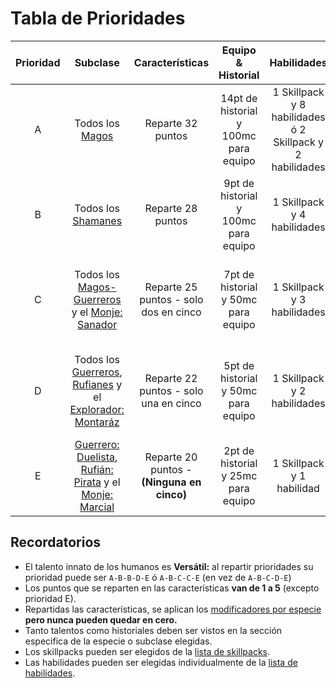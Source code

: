 # Tabla de Prioridades

| Prioridad |                                                                               Subclase                                                                               |              Características               |          Equipo & Historial           |                        Habilidades                        |                    Talentos                    |
| :-------: | :------------------------------------------------------------------------------------------------------------------------------------------------------------------: | :----------------------------------------: | :-----------------------------------: | :-------------------------------------------------------: | :--------------------------------------------: |
|     A     |                                                              Todos los [Magos](/docs/list-classes/mage)                                                              |             Reparte 32 puntos              | 14pt de historial y 100mc para equipo | 1 Skillpack y 8 habilidades ó 2 Skillpack y 2 habilidades |              2 Mayores + 1 Menor               |
|     B     |                                                           Todos los [Shamanes](/docs/list-classes/shaman)                                                            |             Reparte 28 puntos              | 9pt de historial y 100mc para equipo  |                1 Skillpack y 4 habilidades                |              1 Mayor + 2 Menores               |
|     C     |                             Todos los [Magos-Guerreros](/docs/list-classes/w-mage) y el [Monje: Sanador](/docs/list-classes/monk/healer)                             |   Reparte 25 puntos - solo dos en cinco    |  7pt de historial y 50mc para equipo  |                1 Skillpack y 3 habilidades                |  1 Mayor + 1 Menor (NO puede elegir caminos!)  |
|     D     |      Todos los [Guerreros](/docs/list-classes/warrior), [Rufianes](/docs/list-classes/ruffian) y el [Explorador: Montaráz](/docs/list-classes/explorer/ranger)       |   Reparte 22 puntos - solo una en cinco    |  5pt de historial y 50mc para equipo  |                1 Skillpack y 2 habilidades                | 1 Mayor ó 2 Menores (NO puede elegir caminos!) |
|     E     | [Guerrero: Duelista](/docs/list-classes/warrior/duelist), [Rufián: Pirata](/docs/list-classes/ruffian/pirate) y el [Monje: Marcial](/docs/list-classes/monk/martial) | Reparte 20 puntos - **(Ninguna en cinco)** |  2pt de historial y 25mc para equipo  |                 1 Skillpack y 1 habilidad                 |       1 Menor (NO puede elegir caminos!)       |

## Recordatorios

- El talento innato de los humanos es **Versátil:** al repartir prioridades su prioridad puede ser `A-B-B-D-E` ó `A-B-C-C-E` (en vez de `A-B-C-D-E`)
- Los puntos que se reparten en las características **van de 1 a 5** (excepto prioridad E).
- Repartidas las características, se aplican los [modificadores por especie](/docs/character-creation/creation-tables/TC2) **pero nunca pueden quedar en cero.**
- Tanto talentos como historiales deben ser vistos en la sección especifica de la especie o subclase elegidas.
- Los skillpacks pueden ser elegidos de la [lista de skillpacks](/docs/list-skills/grouped).
- Las habilidades pueden ser elegidas individualmente de la [lista de habilidades](/docs/list-skills/individual).
